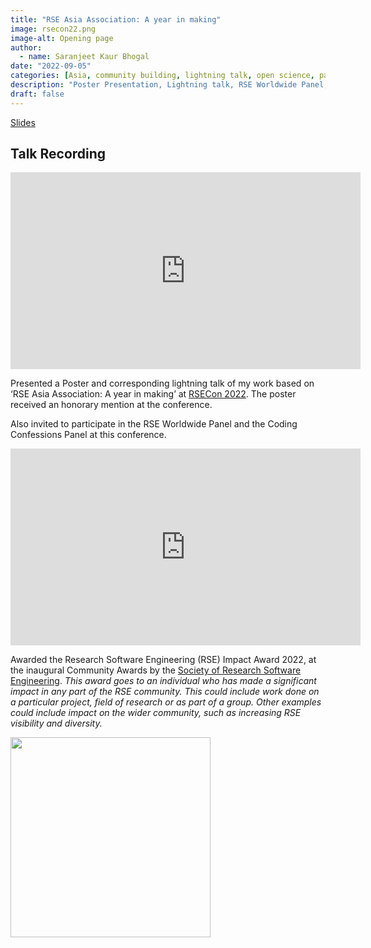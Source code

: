 ```yaml
---
title: "RSE Asia Association: A year in making"
image: rsecon22.png
image-alt: Opening page
author:
  - name: Saranjeet Kaur Bhogal
date: "2022-09-05"
categories: [Asia, community building, lightning talk, open science, panel discussion, poster presentation, Research Software Engineering, RSE Asia]
description: "Poster Presentation, Lightning talk, RSE Worldwide Panel, Coding Confessions Panel at RSECon 2022"
draft: false
---
```


[Slides](https://zenodo.org/record/7044808#.YzvzMjRBxPY)\

## Talk Recording

<iframe width="560" height="315" src="https://www.youtube.com/embed/PDEm8-y_DHM?si=yoJyShsInqJsEhH5&amp;start=891" title="YouTube video player" frameborder="0" allow="accelerometer; autoplay; clipboard-write; encrypted-media; gyroscope; picture-in-picture; web-share" referrerpolicy="strict-origin-when-cross-origin" allowfullscreen>

</iframe>

Presented a Poster and corresponding lightning talk of my work based on ‘RSE Asia Association: A year in making’ at [RSECon 2022](https://rsecon2022.society-rse.org). The poster received an honorary mention at the conference.

Also invited to participate in the RSE Worldwide Panel and the Coding Confessions Panel at this conference.

<iframe width="560" height="315" src="https://www.youtube.com/embed/0BGYOYj7OjQ?si=CTWXLC2uWx6KgwNP&amp;start=891" title="YouTube video player" frameborder="0" allow="accelerometer; autoplay; clipboard-write; encrypted-media; gyroscope; picture-in-picture; web-share" referrerpolicy="strict-origin-when-cross-origin" allowfullscreen>

</iframe>

Awarded the Research Software Engineering (RSE) Impact Award 2022, at the inaugural Community Awards by the [Society of Research Software Engineering](https://society-rse.org/). *This award goes to an individual who has made a significant impact in any part of the RSE community. This could include work done on a particular project, field of research or as part of a group. Other examples could include impact on the wider community, such as increasing RSE visibility and diversity.*

![](RSE_impact_award.jfif){width="320"}
